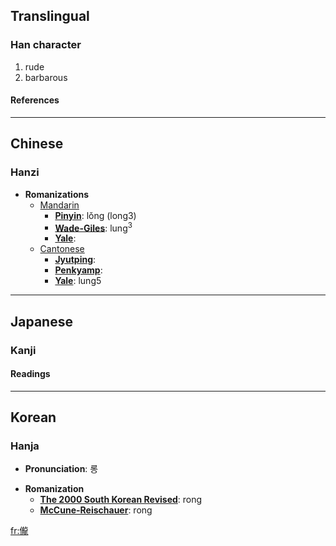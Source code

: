 ==Translingual==
===Han character===
{{Han char|rad=人|as=16|sn=18|four=2121<sub>1</sub>|canj=人卜月心 (OYBP)}}
# rude
# barbarous
====References====
{{Han ref|kx=0121.170|dkj=01281|dj=0256.050|hdz=10237.010|uh=5131|ud=20785|bh=EFB7|bd=61367}}
----

==Chinese==
===Hanzi===


* '''Romanizations'''
** [[Mandarin]]
*** '''[[Pinyin]]''': lǒng (long3)
*** '''[[Wade-Giles]]''': lung<sup>3</sup>
*** '''[[Yale]]''': 
**[[Cantonese]]
***'''[[Jyutping]]''':
***'''[[Penkyamp]]''': 
***'''[[Yale]]''': lung5


----
==Japanese==
===Kanji===
{{ja-kanji|grade=|rs=人16}}
====Readings====
{{ja-readings|on=[[ろう]] (rō), [[る]] (ru), [[りょう]] (ryō), [[りゅ]] (ryu)|kun=[[でさあがらない]] (desaagaranai), [[うやむや]] (uyamuya)}}


----
==Korean==
===Hanja===

* '''Pronunciation''': 롱

* '''Romanization'''
** '''[[The 2000 South Korean Revised Romanization|The 2000 South Korean Revised]]''': rong
** '''[[McCune-Reischauer]]''': rong


[[fr:儱]]